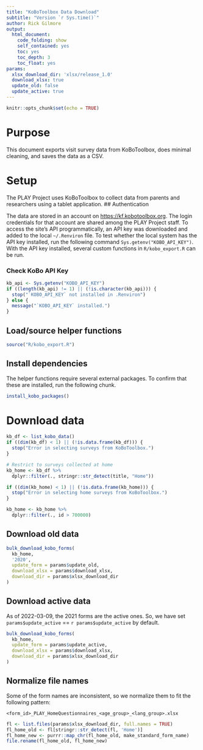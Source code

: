 ```yaml
---
title: "KoBoToolbox Data Download"
subtitle: "Version `r Sys.time()`"
author: Rick Gilmore
output: 
  html_document:
    code_folding: show
    self_contained: yes
    toc: yes
    toc_depth: 3
    toc_float: yes
params:
  xlsx_download_dir: 'xlsx/release_1.0'
  download_xlsx: true
  update_old: false
  update_active: true
---
```


```r
knitr::opts_chunk$set(echo = TRUE)
```

# Purpose

This document exports visit survey data from KoBoToolbox, does minimal cleaning, and saves the data as a CSV.

# Setup

The PLAY Project uses KoBoToolbox to collect data from parents and researchers using a tablet application. 
## Authentication

The data are stored in an account on <https://kf.kobotoolbox.org>. The login credentials for that account are shared among the PLAY Project staff. To access the site's API programmatically, an API key was downloaded and added to the local `~/.Renviron` file. To test whether the local system has the API key installed, run the following command `Sys.getenv("KOBO_API_KEY")`. With the API key installed, several custom functions in `R/kobo_export.R` can be run.

### Check KoBo API Key

```r
kb_api <- Sys.getenv("KOBO_API_KEY")
if ((length(kb_api) != 1) || (!is.character(kb_api))) {
  stop("`KOBO_API_KEY` not installed in .Renviron")
} else {
  message("`KOBO_API_KEY` installed.")
}
```

## Load/source helper functions

```r
source("R/kobo_export.R")
```

## Install dependencies

The helper functions require several external packages. To confirm that these are installed, run the following chunk.

```r
install_kobo_packages()
```

# Download data

```r
kb_df <- list_kobo_data()
if ((dim(kb_df) < 1) || (!is.data.frame(kb_df))) {
  stop("Error in selecting surveys from KoBoToolbox.")
}

# Restrict to surveys collected at home
kb_home <- kb_df %>%
  dplyr::filter(., stringr::str_detect(title, "Home"))

if ((dim(kb_home) < 1) || (!is.data.frame(kb_home))) {
  stop("Error in selecting home surveys from KoBoToolbox.")
}
```

```r
kb_home <- kb_home %>%
  dplyr::filter(., id > 700000)
```


## Download old data

```r
bulk_download_kobo_forms(
  kb_home,
  '2020',
  update_form = params$update_old,
  download_xlsx = params$download_xlsx,
  download_dir = params$xlsx_download_dir
)
```

## Download active data

As of 2022-03-09, the 2021 forms are the active ones. So, we have set `params$update_active` == `r params$update_active` by default.

```r
bulk_download_kobo_forms(
  kb_home,
  update_form = params$update_active,
  download_xlsx = params$download_xlsx,
  download_dir = params$xlsx_download_dir
)
```

## Normalize file names

Some of the form names are inconsistent, so we normalize them to fit the following pattern:

`<form_id>_PLAY_HomeQuestionnaires_<age_group>_<lang_group>.xlsx`

```r
fl <- list.files(params$xlsx_download_dir, full.names = TRUE)
fl_home_old <- fl[stringr::str_detect(fl, 'Home')]
fl_home_new <- purrr::map_chr(fl_home_old, make_standard_form_name)
file.rename(fl_home_old, fl_home_new)
```



